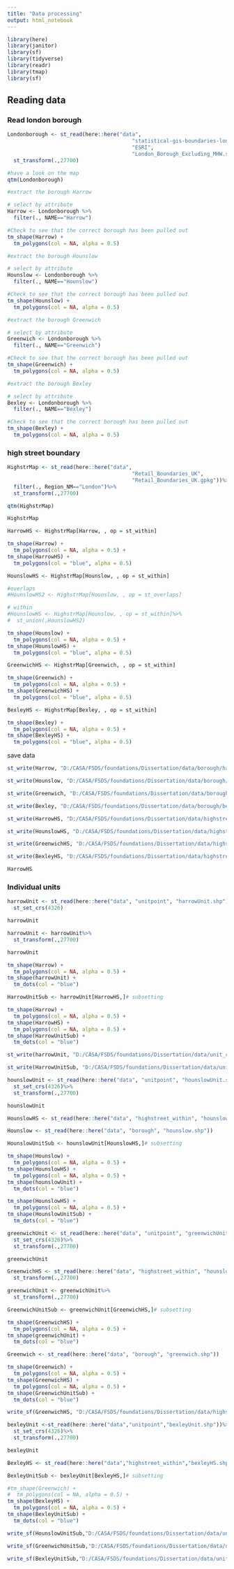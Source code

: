 ---
title: "Data processing"
output: html_notebook
---

```{r}
library(here)
library(janitor)
library(sf)
library(tidyverse)
library(readr)
library(tmap)
library(sf)
```

## Reading data

### Read london borough
```{r}
Londonborough <- st_read(here::here("data", 
                                        "statistical-gis-boundaries-london", 
                                        "ESRI",
                                        "London_Borough_Excluding_MHW.shp"))%>%
  st_transform(.,27700)
```

```{r}
#have a look on the map
qtm(Londonborough)
```


```{r}
#extract the borough Harrow

# select by attribute
Harrow <- Londonborough %>%
  filter(., NAME=="Harrow")

#Check to see that the correct borough has been pulled out
tm_shape(Harrow) +
  tm_polygons(col = NA, alpha = 0.5)
```

```{r}
#extract the borough Hounslow

# select by attribute
Hounslow <- Londonborough %>%
  filter(., NAME=="Hounslow")

#Check to see that the correct borough has been pulled out
tm_shape(Hounslow) +
  tm_polygons(col = NA, alpha = 0.5)
```

```{r}
#extract the borough Greenwich

# select by attribute
Greenwich <- Londonborough %>%
  filter(., NAME=="Greenwich")

#Check to see that the correct borough has been pulled out
tm_shape(Greenwich) +
  tm_polygons(col = NA, alpha = 0.5)
```

```{r}
#extract the borough Bexley

# select by attribute
Bexley <- Londonborough %>%
  filter(., NAME=="Bexley")

#Check to see that the correct borough has been pulled out
tm_shape(Bexley) +
  tm_polygons(col = NA, alpha = 0.5)
```

### high street boundary

```{r}
HighstrMap <- st_read(here::here("data", 
                                        "Retail_Boundaries_UK", 
                                        "Retail_Boundaries_UK.gpkg"))%>%
  filter(., Region_NM=="London")%>%
  st_transform(.,27700)
```

```{r}
qtm(HighstrMap)
```

```{r}
HighstrMap
```


```{r}
HarrowHS <- HighstrMap[Harrow, , op = st_within]
```


```{r}
tm_shape(Harrow) +
  tm_polygons(col = NA, alpha = 0.5) +
tm_shape(HarrowHS) +
  tm_polygons(col = "blue", alpha = 0.5)
```


```{r}

HounslowHS <- HighstrMap[Hounslow, , op = st_within]
```

```{r}
#overlaps
#HounslowHS2 <- HighstrMap[Hounslow, , op = st_overlaps]
```

```{r}
# within
#HounslowHS <- HighstrMap[Hounslow, , op = st_within]%>%
#  st_union(,HounslowHS2)
```


```{r}
tm_shape(Hounslow) +
  tm_polygons(col = NA, alpha = 0.5) +
tm_shape(HounslowHS) +
  tm_polygons(col = "blue", alpha = 0.5)
```



```{r}
GreenwichHS <- HighstrMap[Greenwich, , op = st_within]
```


```{r}
tm_shape(Greenwich) +
  tm_polygons(col = NA, alpha = 0.5) +
tm_shape(GreenwichHS) +
  tm_polygons(col = "blue", alpha = 0.5)
```



```{r}
BexleyHS <- HighstrMap[Bexley, , op = st_within]
```


```{r}
tm_shape(Bexley) +
  tm_polygons(col = NA, alpha = 0.5) +
tm_shape(BexleyHS) +
  tm_polygons(col = "blue", alpha = 0.5)
```

save data

```{r}
st_write(Harrow, "D:/CASA/FSDS/foundations/Dissertation/data/borough/harrow.shp")
```

```{r}
st_write(Hounslow, "D:/CASA/FSDS/foundations/Dissertation/data/borough/hounslow.shp")
```

```{r}
st_write(Greenwich, "D:/CASA/FSDS/foundations/Dissertation/data/borough/greenwich.shp")
```

```{r}
st_write(Bexley, "D:/CASA/FSDS/foundations/Dissertation/data/borough/bexley.shp")
```

```{r}
st_write(HarrowHS, "D:/CASA/FSDS/foundations/Dissertation/data/highstreet_within/harrowHS.shp")
```

```{r}
st_write(HounslowHS, "D:/CASA/FSDS/foundations/Dissertation/data/highstreet_within/hounslowHS.shp")
```

```{r}
st_write(GreenwichHS, "D:/CASA/FSDS/foundations/Dissertation/data/highstreet_within/greenwichHS.shp")
```

```{r}
st_write(BexleyHS, "D:/CASA/FSDS/foundations/Dissertation/data/highstreet_within/bexleyHS.shp")
```

```{r}
HarrowHS
```


### Individual units
```{r}
harrowUnit <- st_read(here::here("data", "unitpoint", "harrowUnit.shp"))%>%
  st_set_crs(4326)

harrowUnit

```

```{r}
harrowUnit <- harrowUnit%>%
  st_transform(.,27700)

harrowUnit
```


```{r}
tm_shape(Harrow) +
  tm_polygons(col = NA, alpha = 0.5) +
tm_shape(harrowUnit) +
  tm_dots(col = "blue")
```



```{r}
HarrowUnitSub <- harrowUnit[HarrowHS,]# subsetting
```


```{r}
tm_shape(Harrow) +
  tm_polygons(col = NA, alpha = 0.5) +
tm_shape(HarrowHS) +
  tm_polygons(col = NA, alpha = 0.5) +
tm_shape(HarrowUnitSub) +
  tm_dots(col = "blue")
```

```{r}
st_write(harrowUnit, "D:/CASA/FSDS/foundations/Dissertation/data/unit_crs/HarrowUnit.shp")
```


```{r}
st_write(HarrowUnitSub, "D:/CASA/FSDS/foundations/Dissertation/data/unit_sub/HarrowUnitSub.shp")
```


```{r}
hounslowUnit <- st_read(here::here("data", "unitpoint", "hounslowUnit.shp"))%>%
  st_set_crs(4326)%>%
  st_transform(.,27700)

hounslowUnit
```

```{r}
HounslowHS <- st_read(here::here("data", "highstreet_within", "hounslowHS.shp"))
```

```{r}
Hounslow <- st_read(here::here("data", "borough", "hounslow.shp"))
```


```{r}
HounslowUnitSub <- hounslowUnit[HounslowHS,]# subsetting
```

```{r}
tm_shape(Hounslow) +
  tm_polygons(col = NA, alpha = 0.5) +
tm_shape(HounslowHS) +
  tm_polygons(col = NA, alpha = 0.5) +
tm_shape(hounslowUnit) +
  tm_dots(col = "blue")
```



```{r}
tm_shape(HounslowHS) +
  tm_polygons(col = NA, alpha = 0.5) +
tm_shape(HounslowUnitSub) +
  tm_dots(col = "blue")
```


```{r}
greenwichUnit <- st_read(here::here("data", "unitpoint", "greenwichUnit.shp"))%>%
  st_set_crs(4326)%>%
  st_transform(.,27700)

greenwichUnit
```

```{r}
GreenwichHS <- st_read(here::here("data", "highstreet_within", "hounslowHS.shp"))%>%
  st_transform(.,27700)
```

```{r}
greenwichUnit <- greenwichUnit%>%
  st_transform(.,27700)
```


```{r}
GreenwichUnitSub <- greenwichUnit[GreenwichHS,]# subsetting
```

```{r}

tm_shape(GreenwichHS) +
  tm_polygons(col = NA, alpha = 0.5) +
tm_shape(greenwichUnit) +
  tm_dots(col = "blue")
```

```{r}
Greenwich <- st_read(here::here("data", "borough", "greenwich.shp"))
```

```{r}

tm_shape(Greenwich) +
  tm_polygons(col = NA, alpha = 0.5) +
tm_shape(GreenwichHS) +
  tm_polygons(col = NA, alpha = 0.5) +
tm_shape(GreenwichUnitSub) +
  tm_dots(col = "blue")
```
```{r}
write_sf(GreenwichHS, "D:/CASA/FSDS/foundations/Dissertation/data/highstreet_within/greenwichHS.shp")
```

```{r}
bexleyUnit <-st_read(here::here("data","unitpoint","bexleyUnit.shp"))%>%
  st_set_crs(4326)%>%
  st_transform(.,27700)

bexleyUnit
```

```{r}
BexleyHS <- st_read(here::here("data","highstreet_within","bexleyHS.shp"))
```

```{r}
BexleyUnitSub <- bexleyUnit[BexleyHS,]# subsetting
```

```{r}

#tm_shape(Greenwich) +
#  tm_polygons(col = NA, alpha = 0.5) +
tm_shape(BexleyHS) +
  tm_polygons(col = NA, alpha = 0.5) +
tm_shape(BexleyUnitSub) +
  tm_dots(col = "blue")
```

```{r}
write_sf(HounslowUnitSub,"D:/CASA/FSDS/foundations/Dissertation/data/unit_sub/HounslowUnitSub.shp")

write_sf(GreenwichUnitSub,"D:/CASA/FSDS/foundations/Dissertation/data/unit_sub/GreenwichUnitSub.shp")

write_sf(BexleyUnitSub,"D:/CASA/FSDS/foundations/Dissertation/data/unit_sub/BexleyUnitSub.shp")
```

